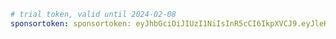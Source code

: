 ```yaml title="evcc.yaml"
# trial token, valid until 2024-02-08
sponsortoken: sponsortoken: eyJhbGciOiJIUzI1NiIsInR5cCI6IkpXVCJ9.eyJleHAiOjE3MDczOTAwMDAsImlhdCI6MTcwNTc0ODQwMCwiaXNzIjoiZXZjYy5pbyIsInN1YiI6IlRyaWFsIFNwb25zb3JzaGlwIPCfppwiLCJzcGUiOnRydWUsInNyYyI6Im1hIn0.DHve76Kre6Ii78E4qc2G0E2szvcvNgFu-eF4SnxCWAc
```
